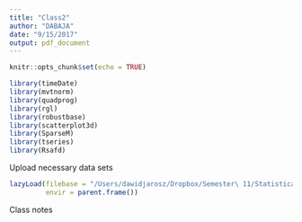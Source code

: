```yaml
---
title: "Class2"
author: "DABAJA"
date: "9/15/2017"
output: pdf_document
---
```


```r
knitr::opts_chunk$set(echo = TRUE)
```


```r
library(timeDate)
library(mvtnorm)
library(quadprog)
library(rgl)
library(robustbase)
library(scatterplot3d)
library(SparseM)
library(tseries)
library(Rsafd)
```

Upload necessary data sets

```r
lazyLoad(filebase = "/Users/dawidjarosz/Dropbox/Semester\ 11/Statistical\ Analysis\ of\ Financial\ Data/Class\ 1/Rsafd/data/Rdata", 
         envir = parent.frame())
```

Class notes

